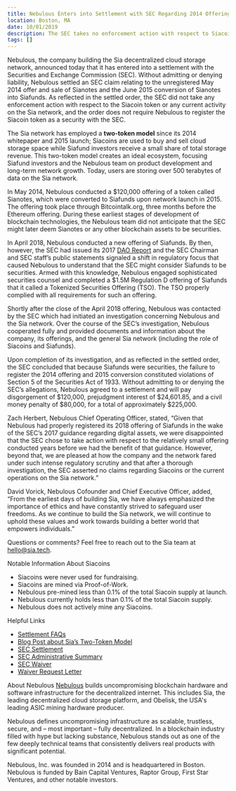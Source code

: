 ```yaml
---
title: Nebulous Enters into Settlement with SEC Regarding 2014 Offering of Sianotes and 2015 Conversion into Siafunds
location: Boston, MA
date: 10/01/2019
description: The SEC takes no enforcement action with respect to Siacoins or current activity on the Sia network
tags: []
---
```


Nebulous, the company building the Sia decentralized cloud storage network, announced today that it has entered into a settlement with the Securities and Exchange Commission (SEC). Without admitting or denying liability, Nebulous settled an SEC claim relating to the unregistered May 2014 offer and sale of Sianotes and the June 2015 conversion of Sianotes into Siafunds. As reflected in the settled order, the SEC did not take any enforcement action with respect to the Siacoin token or any current activity on the Sia network, and the order does not require Nebulous to register the Siacoin token as a security with the SEC.

The Sia network has employed a **two-token model** since its 2014 whitepaper and 2015 launch; Siacoins are used to buy and sell cloud storage space while Siafund investors receive a small share of total storage revenue. This two-token model creates an ideal ecosystem, focusing Siafund investors and the Nebulous team on product development and long-term network growth. Today, users are storing over 500 terabytes of data on the Sia network.

In May 2014, Nebulous conducted a $120,000 offering of a token called Sianotes, which were converted to Siafunds upon network launch in 2015. The offering took place through Bitcointalk.org, three months before the Ethereum offering. During these earliest stages of development of blockchain technologies, the Nebulous team did not anticipate that the SEC might later deem Sianotes or any other blockchain assets to be securities.

In April 2018, Nebulous conducted a new offering of Siafunds. By then, however, the SEC had issued its 2017 [DAO Report](https://www.sec.gov/litigation/investreport/34-81207.pdf) and the SEC Chairman and SEC staff’s public statements signaled a shift in regulatory focus that caused Nebulous to understand that the SEC might consider Siafunds to be securities. Armed with this knowledge, Nebulous engaged sophisticated securities counsel and completed a $1.5M Regulation D offering of Siafunds that it called a Tokenized Securities Offering (TSO). The TSO properly complied with all requirements for such an offering.

Shortly after the close of the April 2018 offering, Nebulous was contacted by the SEC which had initiated an investigation concerning Nebulous and the Sia network. Over the course of the SEC’s investigation, Nebulous cooperated fully and provided documents and information about the company, its offerings, and the general Sia network (including the role of Siacoins and Siafunds).

Upon completion of its investigation, and as reflected in the settled order, the SEC concluded that because Siafunds were securities, the failure to register the 2014 offering and 2015 conversion constituted violations of Section 5 of the Securities Act of 1933. Without admitting to or denying the SEC’s allegations, Nebulous agreed to a settlement and will pay disgorgement of $120,000, prejudgment interest of $24,601.85, and a civil money penalty of $80,000, for a total of approximately $225,000.

Zach Herbert, Nebulous Chief Operating Officer, stated, “Given that Nebulous had properly registered its 2018 offering of Siafunds in the wake of the SEC’s 2017 guidance regarding digital assets, we were disappointed that the SEC chose to take action with respect to the relatively small offering conducted years before we had the benefit of that guidance. However, beyond that, we are pleased at how the company and the network fared under such intense regulatory scrutiny and that after a thorough investigation, the SEC asserted no claims regarding Siacoins or the current operations on the Sia network.”

David Vorick, Nebulous Cofounder and Chief Executive Officer, added, “From the earliest days of building Sia, we have always emphasized the importance of ethics and have constantly strived to safeguard user freedoms. As we continue to build the Sia network, we will continue to uphold these values and work towards building a better world that empowers individuals.”

Questions or comments? Feel free to reach out to the Sia team at hello@sia.tech.

Notable Information About Siacoins

- Siacoins were never used for fundraising.
- Siacoins are mined via Proof-of-Work.
- Nebulous pre-mined less than 0.1% of the total Siacoin supply at launch.
- Nebulous currently holds less than 0.1% of the total Siacoin supply.
- Nebulous does not actively mine any Siacoins.

Helpful Links

- [Settlement FAQs](https://support.sia.tech/category/jukn3w66fk-sec-settlement)
- [Blog Post about Sia’s Two-Token Model](https://blog.sia.tech/the-ico-paradox-and-how-to-fix-it-3bfc61bc6eb8)
- [SEC Settlement](https://www.sec.gov/litigation/admin/2019/33-10715.pdf)
- [SEC Administrative Summary](https://www.sec.gov/enforce/33-10715-s)
- [SEC Waiver](https://www.sec.gov/rules/other/2019/33-10716.pdf)
- [Waiver Request Letter](https://www.sec.gov/divisions/corpfin/cf-noaction/2019/nebulous-093019-506.pdf)

About Nebulous
[Nebulous](https://siasky.net/) builds uncompromising blockchain hardware and software infrastructure for the decentralized internet. This includes Sia, the leading decentralized cloud storage platform, and Obelisk, the USA's leading ASIC mining hardware producer.

Nebulous defines uncompromising infrastructure as scalable, trustless, secure, and – most important – fully decentralized. In a blockchain industry filled with hype but lacking substance, Nebulous stands out as one of the few deeply technical teams that consistently delivers real products with significant potential.

Nebulous, Inc. was founded in 2014 and is headquartered in Boston. Nebulous is funded by Bain Capital Ventures, Raptor Group, First Star Ventures, and other notable investors.
